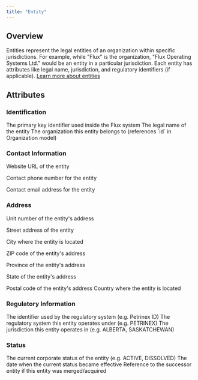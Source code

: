 ```yaml
---
title: "Entity"
---
```


## Overview

Entities represent the legal entities of an organization within specific jurisdictions. For example, while "Flux" is the organization, "Flux Operating Systems Ltd." would be an entity in a particular jurisdiction. Each entity has attributes like legal name, jurisdiction, and regulatory identifiers (if applicable). [Learn more about entities](/models/organizations/entity)

## Attributes

### Identification

<ResponseField name="ID" required>
  The primary key identifier used inside the Flux system
</ResponseField>

<ResponseField name="Legal Name" required>
  The legal name of the entity
</ResponseField>

<ResponseField name="Organization">
  The organization this entity belongs to (references `id` in Organization
  model)
</ResponseField>

### Contact Information

<ResponseField name="URL">Website URL of the entity</ResponseField>

<ResponseField name="Phone">Contact phone number for the entity</ResponseField>

<ResponseField name="Email">Contact email address for the entity</ResponseField>

### Address

<ResponseField name="Unit">Unit number of the entity's address</ResponseField>

<ResponseField name="Street">Street address of the entity</ResponseField>

<ResponseField name="City">City where the entity is located</ResponseField>

<ResponseField name="ZIP Code">ZIP code of the entity's address</ResponseField>

<ResponseField name="Province">Province of the entity's address</ResponseField>

<ResponseField name="State">State of the entity's address</ResponseField>

<ResponseField name="Postal Code">
  Postal code of the entity's address
</ResponseField>

<ResponseField name="Country">
  Country where the entity is located
</ResponseField>

### Regulatory Information

<ResponseField name="Regulator ID" required>
  The identifier used by the regulatory system (e.g. Petrinex ID)
</ResponseField>

<ResponseField name="Regulator System" required>
  The regulatory system this entity operates under (e.g. PETRINEX)
</ResponseField>

<ResponseField name="Jurisdiction" required>
  The jurisdiction this entity operates in (e.g. ALBERTA, SASKATCHEWAN)
</ResponseField>

### Status

<ResponseField name="Status" required>
  The current corporate status of the entity (e.g. ACTIVE, DISSOLVED)
</ResponseField>

<ResponseField name="Effective Date" required>
  The date when the current status became effective
</ResponseField>

<ResponseField name="Successor">
  Reference to the successor entity if this entity was merged/acquired
</ResponseField>
